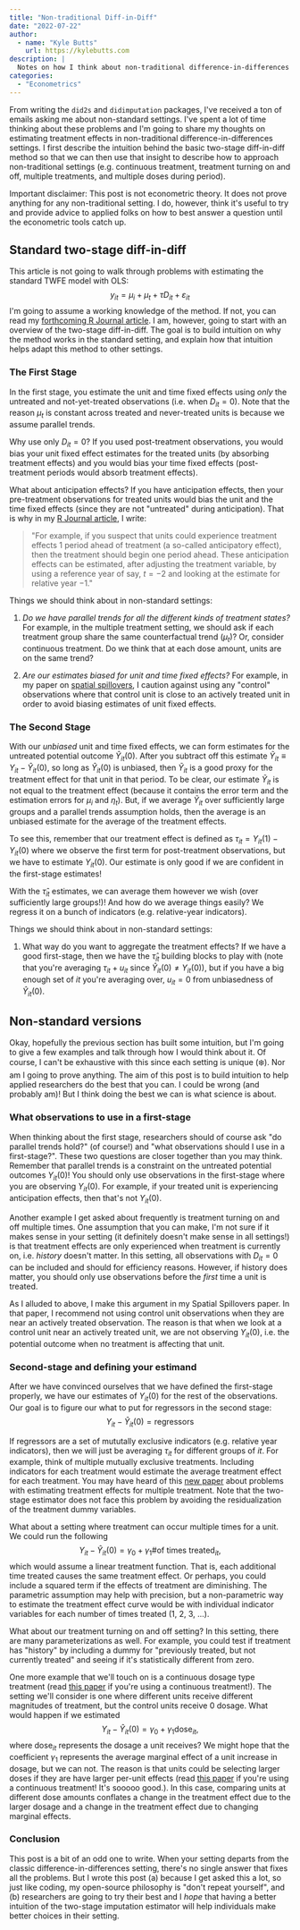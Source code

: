 ```yaml
---
title: "Non-traditional Diff-in-Diff"
date: "2022-07-22"
author:
  - name: "Kyle Butts"
    url: https://kylebutts.com
description: |
  Notes on how I think about non-traditional difference-in-differences settings. I first describe the intuition behind the basic two-stage diff-in-diff method and then use that insight to describe how to approach non-traditional settings (e.g. continuous treatment, treatment turning on and off, and multiple doses during period)
categories:
  - "Econometrics"
---
```



From writing the `did2s` and `didimputation` packages, I've received a ton of emails asking me about non-standard settings. I've spent a lot of time thinking about these problems and I'm going to share my thoughts on estimating treatment effects in non-traditional difference-in-differences settings. I first describe the intuition behind the basic two-stage diff-in-diff method so that we can then use that insight to describe how to approach non-traditional settings (e.g. continuous treatment, treatment turning on and off, multiple treatments, and multiple doses during period).

<Color ruby>Important disclaimer:</Color> This post is not econometric theory. It does not prove anything for any non-traditional setting. I do, however, think it's useful to try and provide advice to applied folks on how to best answer a question until the econometric tools catch up.

## Standard two-stage diff-in-diff

This article is not going to walk through problems with estimating the standard TWFE model with OLS:
$$
y_{it} = \mu_i + \mu_t + \tau D_{it} + \varepsilon_{it}
$$
I'm going to assume a working knowledge of the method. If not, you can read my [forthcoming R Journal article](https://arxiv.org/abs/2109.05913). I am, however, going to start with an overview of the two-stage diff-in-diff. The goal is to build intuition on why the method works in the standard setting, and explain how that intuition helps adapt this method to other settings. 

### The First Stage

In the first stage, you estimate the unit and time fixed effects using *only* the untreated and not-yet-treated observations (i.e. when $D_{it} = 0$). Note that the reason $\mu_t$ is constant across treated and never-treated units is because we assume parallel trends.
 
Why use only $D_{it} = 0$? If you used post-treatment observations, you would bias your unit fixed effect estimates for the treated units (by absorbing treatment effects) and you would bias your time fixed effects (post-treatment periods would absorb treatment effects). 

What about anticipation effects? If you have anticipation effects, then your pre-treatment observations for treated units would bias the unit and the time fixed effects (since they are not "untreated" during anticipation). That is why in my [R Journal article](https://arxiv.org/pdf/2109.05913.pdf), I write:
> "For example, if you suspect that units could experience treatment effects 1 period ahead of treatment (a so-called anticipatory effect), then the treatment should begin one period ahead. These anticipation effects can be estimated, after adjusting the treatment variable, by using a reference year of say, $t = -2$ and looking at the estimate for relative year $-1$."

Things we should think about in non-standard settings:

1. *Do we have parallel trends for all the different kinds of treatment states?* For example, in the multiple treatment setting, we should ask if each treatment group share the same counterfactual trend $(\mu_t)$? Or, consider continuous treatment. Do we think that at each dose amount, units are on the same trend?

2. *Are our estimates biased for unit and time fixed effects?* For example, in my paper on [spatial spillovers](https://arxiv.org/abs/2105.03737), I caution against using any "control" observations where that control unit is close to an actively treated unit in order to avoid biasing estimates of unit fixed effects. 




### The Second Stage

With our *unbiased* unit and time fixed effects, we can form estimates for the untreated potential outcome $\hat{Y}_{it}(0)$. After you subtract off this estimate $\tilde{Y}_{it} \equiv Y_{it} - \hat{Y}_{it}(0)$, so long as $\hat{Y}_{it}(0)$ is unbiased, then $\tilde{Y}_{it}$ is a good proxy for the treatment effect for that unit in that period. To be clear, our estimate $\tilde{Y}_{it}$ is not equal to the treatment effect (because it contains the error term and the estimation errors for $\mu_i$ and $\eta_t$). But, if we average $\tilde{Y}_{it}$ over sufficiently large groups and a parallel trends assumption holds, then the average is an unbiased estimate for the average of the treatment effects.

To see this, remember that our treatment effect is defined as $\tau_{it} = Y_{it}(1) - Y_{it}(0)$ where we observe the first term for post-treatment observations, but we have to estimate $Y_{it}(0)$. Our estimate is only good if we are confident in the first-stage estimates!

With the $\hat{\tau}_{it}$ estimates, we can average them however we wish (over sufficiently large groups!)! And how do we average things easily? We regress it on a bunch of indicators (e.g. relative-year indicators). 

Things we should think about in non-standard settings:

1. What way do you want to aggregate the treatment effects? If we have a good first-stage, then we have the $\hat{\tau}_{it}$ building blocks to play with (note that you're averaging $\tau_{it} + u_{it}$ since $\hat{Y}_{it}(0) \neq Y_{it}(0)$), but if you have a big enough set of $it$ you're averaging over, $u_{it} = 0$ from unbiasedness of $\hat{Y}_{it}(0)$.


## Non-standard versions

Okay, hopefully the previous section has built some intuition, but I'm going to give a few examples and talk through how I would think about it. Of course, I can't be exhaustive with this since each setting is unique (❄️). Nor am I going to prove anything. The aim of this post is to build intuition to help applied researchers do the best that you can. I could be wrong (and probably am)! But I think doing the best we can is what science is about.

### What observations to use in a first-stage

When thinking about the first stage, researchers should of course ask "do parallel trends hold?" (of course!) and "what observations should I use in a first-stage?". These two questions are closer together than you may think. Remember that parallel trends is a constraint on the untreated potential outcomes $Y_{it}(0)$! You should only use observations in the first-stage where you are observing $Y_{it}(0)$. For example, if your treated unit is experiencing anticipation effects, then that's not $Y_{it}(0)$. 

Another example I get asked about frequently is treatment turning on and off multiple times. One assumption that you can make, I'm not sure if it makes sense in your setting (it definitely doesn't make sense in all settings!) is that treatment effects are only experienced when treatment is currently on, i.e. *history* doesn't matter. In this setting, all observations with $D_{it} = 0$ can be included and should for efficiency reasons. However, if history does matter, you should only use observations before the *first* time a unit is treated. 

As I alluded to above, I make this argument in my Spatial Spillovers paper. In that paper, I recommend not using control unit observations when they are near an actively treated observation. The reason is that when we look at a control unit near an actively treated unit, we are not observing $Y_{it}(0)$, i.e. the potential outcome when no treatment is affecting that unit. 

### Second-stage and defining your estimand

After we have convinced ourselves that we have defined the first-stage properly, we have our estimates of $Y_{it}(0)$ for the rest of the observations. Our goal is to figure our what to put for regressors in the second stage:
$$
Y_{it} - \hat{Y}_{it}(0) = \text{regressors}
$$

If regressors are a set of mututally exclusive indicators (e.g. relative year indicators), then we will just be averaging $\tau_{it}$ for different groups of $it$. For example, think of multiple mutually exclusive treatments. Including indicators for each treatment would estimate the average treatment effect for each treatment. You may have heard of this [new paper](https://arxiv.org/abs/2106.05024) about problems with estimating treatment effects for multiple treatment. Note that the two-stage estimator does not face this problem by avoiding the residualization of the treatment dummy variables. 

What about a setting where treatment can occur multiple times for a unit. We could run the following 
$$
Y_{it} - \hat{Y}_{it}(0) = \gamma_0 + \gamma_1 \# \text{of times treated}_{it},
$$
which would assume a linear treatment function. That is, each additional time treated causes the same treatment effect. Or perhaps, you could include a squared term if the effects of treatment are diminishing. The parametric assumption may help with precision, but a non-parametric way to estimate the treatment effect curve would be with individual indicator variables for each number of times treated (1, 2, 3, ...). 

What about our treatment turning on and off setting? In this setting, there are many parameterizations as well. For example, you could test if treatment has "history" by including a dummy for "previously treated, but not currently treated" and seeing if it's statistically different from zero. 

One more example that we'll touch on is a continuous dosage type treatment (read [this paper](https://arxiv.org/abs/2107.02637) if you're using a continuous treatment!). The setting we'll consider is one where different units receive different magnitudes of treatment, but the control units receive 0 dosage. What would happen if we estimated
$$
Y_{it} - \hat{Y}_{it}(0) = \gamma_0 + \gamma_1 \text{dose}_{it} ,
$$
where $\text{dose}_{it}$ represents the dosage a unit receives? We might hope that the coefficient $\gamma_1$ represents the average marginal effect of a unit increase in dosage, but we can not. The reason is that units could be selecting larger doses if they are have larger per-unit effects (read [this paper](https://arxiv.org/abs/2107.02637) if you're using a continuous treatment! It's sooooo good.). In this case, comparing units at different dose amounts conflates a change in the treatment effect due to the larger dosage and a change in the treatment effect due to changing marginal effects.


### Conclusion

This post is a bit of an odd one to write. When your setting departs from the classic difference-in-differences setting, there's no single answer that fixes all the problems. But I wrote this post (a) because I get asked this a lot, so just like coding, my open-source philosophy is "don't repeat yourself", and (b) researchers are going to try their best and I *hope* that having a better intuition of the two-stage imputation estimator will help individuals make better choices in their setting. 




